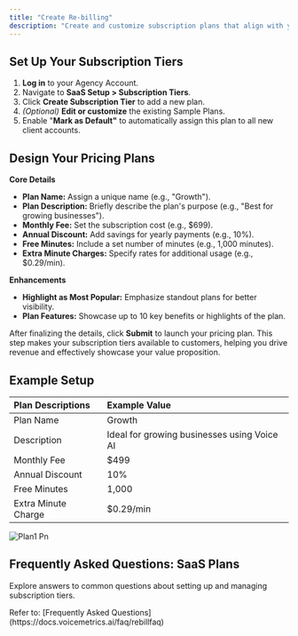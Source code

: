 ```yaml
---
title: "Create Re-billing"
description: "Create and customize subscription plans that align with your clients' needs while maximizing revenue. This guide empowers you to set up automated, seamless customer subscription payments, delivering convenience and scalability for your white-label AI voice platform."
---
```


## **Set Up Your Subscription Tiers**

1. **Log in** to your Agency Account.
2. Navigate to **SaaS Setup \> Subscription Tiers**.
3. Click **Create Subscription Tier** to add a new plan.
4. _(Optional)_ **Edit or customize** the existing Sample Plans.
5. Enable "**Mark as Default"** to automatically assign this plan to all new client accounts.

## **Design Your Pricing Plans**

**Core Details**

- **Plan Name:** Assign a unique name (e.g., "Growth").
- **Plan Description:** Briefly describe the plan's purpose (e.g., "Best for growing businesses").
- **Monthly Fee:** Set the subscription cost (e.g., \$699).
- **Annual Discount:** Add savings for yearly payments (e.g., 10%).
- **Free Minutes:** Include a set number of minutes (e.g., 1,000 minutes).
- **Extra Minute Charges:** Specify rates for additional usage (e.g., \$0.29/min).

**Enhancements**

- **Highlight as Most Popular:** Emphasize standout plans for better visibility.
- **Plan Features:** Showcase up to 10 key benefits or highlights of the plan.

After finalizing the details, click **Submit** to launch your pricing plan. This step makes your subscription tiers available to customers, helping you drive revenue and effectively showcase your value proposition.

## **Example Setup**

| Plan Descriptions   | Example Value                               |
| :------------------ | :------------------------------------------ |
| Plan Name           | Growth                                      |
| Description         | Ideal for growing businesses using Voice AI |
| Monthly Fee         | \$499                                       |
| Annual Discount     | 10%                                         |
| Free Minutes        | 1,000                                       |
| Extra Minute Charge | \$0.29/min                                  |

![Plan1 Pn](/images/plan1.png)

## **Frequently Asked Questions: SaaS Plans**

Explore answers to common questions about setting up and managing subscription tiers.

<Note>
  Refer to: [Frequently Asked Questions](https://docs.voicemetrics.ai/faq/rebillfaq)
</Note>